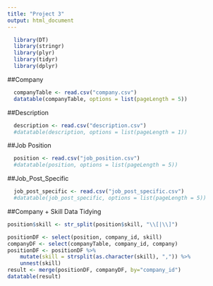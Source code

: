```yaml
---
title: "Project 3"
output: html_document
---
```

```r
  library(DT)
  library(stringr)
  library(plyr)
  library(tidyr)
  library(dplyr)
```
##Company
```r
  companyTable <- read.csv("company.csv")
  datatable(companyTable, options = list(pageLength = 5))
```

##Description
```r
  description <- read.csv("description.csv")
  #datatable(description, options = list(pageLength = 1))
```

##Job Position
```r
  position <- read.csv("job_position.csv")
  #datatable(position, options = list(pageLength = 5))
```

##Job_Post_Specific
```r
  job_post_specific <- read.csv("job_post_specific.csv")
  #datatable(job_post_specific, options = list(pageLength = 5))
```

##Company + Skill Data Tidying
```r

position$skill <- str_split(position$skill, "\\[|\\]")

positionDF <- select(position, company_id, skill)
companyDF <- select(companyTable, company_id, company)
positionDF <- positionDF %>% 
    mutate(skill = strsplit(as.character(skill), ",")) %>% 
    unnest(skill)
result <- merge(positionDF, companyDF, by="company_id")
datatable(result)
```
 
